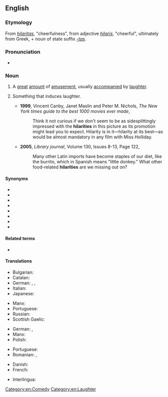 ==English==

===Etymology===
From {{etyl|la|en}} ''[[hilaritas]]'', "cheerfulness", from adjective ''[[hilaris]]'', "cheerful", ultimately from Greek, + noun of state suffix ''[[-tas]]''.

===Pronunciation===
* {{IPA|en|/hɪˈlæɹɪ.ti/}}

===Noun===
{{en-noun|~|hilarities}}

# {{lb|en|uncountable}} A [[great]] [[amount]] of [[amusement]], usually [[accompany|accompanied]] by [[laughter]].
# {{lb|en|countable}} Something that induces laughter.
#* '''1999''', Vincent Canby, Janet Maslin and Peter M. Nichols, ''The New York times guide to the best 1000 movies ever made'',
#*: Think it not curious if we don't seem to be as sidesplittingly impressed with the '''hilarities''' in this picture as its promotion might lead you to expect. Hilarity is in it—hilarity at its best—as would be almost mandatory in any film with Miss Holliday.
#* '''2005''', ''Library journal'', Volume 130, Issues 8-13, Page 122,
#*: Many other Latin imports have become staples of our diet, like the burrito, which in Spanish means "little donkey." What other food-related '''hilarities''' are we missing out on?

====Synonyms====
* {{l|en|cheerfulness}}
* {{l|en|buoyancy}}
* {{l|en|delight}}
* {{l|en|gaiety}}
* {{l|en|glee}}
* {{l|en|jauntiness}}
* {{l|en|merriment}}
* {{l|en|mirth}}

====Related terms====
* {{l|en|hilarious}}

====Translations====
{{trans-top|happiness}}
* Bulgarian: {{t+|bg|веселие|n}}
* Catalan: {{t|ca|hilaritat|f}}
* German: {{t+|de|Fröhlichkeit|f}}, {{t+|de|Ausgelassenheit|f}}, {{t+|de|Heiterkeit|f}}
* Italian: {{t+|it|ilarità|f}}
* Japanese: {{t|ja|ハピネス|tr=hapinesu}}
{{trans-mid}}
* Manx: {{t|gv|ard-ghennalys|m}}
* Portuguese: {{t+|pt|hilaridade|f}}
* Russian: {{t+|ru|весе́лье|n}}
* Scottish Gaelic: {{t|gd|sogan|m}}
{{trans-bottom}}

{{trans-top|something inducing laughter}}
* German: {{t+|de|Komik|f}}, {{t+|de|Witz|m}}
* Manx: {{t|gv|ard-aittys|m}}
* Polish: {{t+|pl|głupawka|f}}
{{trans-mid}}
* Portuguese: {{t+|pt|hilaridade|f}}
* Romanian: {{t|ro|râsete|n-p}}, {{t+|ro|ilaritate|f}}
{{trans-bottom}}

{{checktrans-top}}
* Danish: {{t-check|da|munterhed}}
* French: {{t+check|fr|hilarité|f}}
{{trans-mid}}
* Interlingua: {{t-check|ia|hilaritate}}
{{trans-bottom}}

[[Category:en:Comedy]]
[[Category:en:Laughter]]